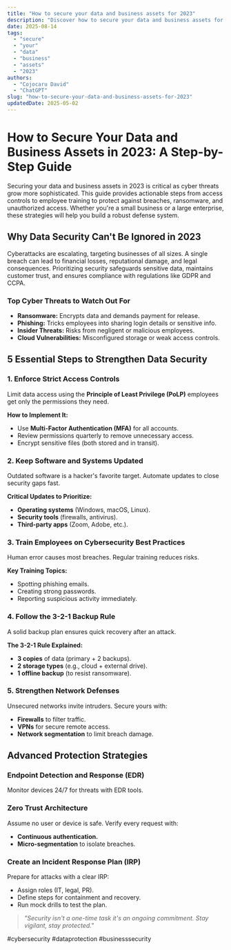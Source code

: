 ```yaml
---
title: "How to secure your data and business assets for 2023"
description: "Discover how to secure your data and business assets for 2023 with this in-depth guide, providing actionable insights and practical tips to boost your knowledge and results."
date: 2025-08-14
tags:
  - "secure"
  - "your"
  - "data"
  - "business"
  - "assets"
  - "2023"
authors:
  - "Cojocaru David"
  - "ChatGPT"
slug: "how-to-secure-your-data-and-business-assets-for-2023"
updatedDate: 2025-05-02
---
```


# How to Secure Your Data and Business Assets in 2023: A Step-by-Step Guide  

Securing your data and business assets in 2023 is critical as cyber threats grow more sophisticated. This guide provides actionable steps from access controls to employee training to protect against breaches, ransomware, and unauthorized access. Whether you're a small business or a large enterprise, these strategies will help you build a robust defense system.  

## Why Data Security Can't Be Ignored in 2023  

Cyberattacks are escalating, targeting businesses of all sizes. A single breach can lead to financial losses, reputational damage, and legal consequences. Prioritizing security safeguards sensitive data, maintains customer trust, and ensures compliance with regulations like GDPR and CCPA.  

### Top Cyber Threats to Watch Out For  

- **Ransomware:** Encrypts data and demands payment for release.  
- **Phishing:** Tricks employees into sharing login details or sensitive info.  
- **Insider Threats:** Risks from negligent or malicious employees.  
- **Cloud Vulnerabilities:** Misconfigured storage or weak access controls.  

## 5 Essential Steps to Strengthen Data Security  

### 1. Enforce Strict Access Controls  

Limit data access using the **Principle of Least Privilege (PoLP)** employees get only the permissions they need.  

**How to Implement It:**  
- Use **Multi-Factor Authentication (MFA)** for all accounts.  
- Review permissions quarterly to remove unnecessary access.  
- Encrypt sensitive files (both stored and in transit).  

### 2. Keep Software and Systems Updated  

Outdated software is a hacker's favorite target. Automate updates to close security gaps fast.  

**Critical Updates to Prioritize:**  
- **Operating systems** (Windows, macOS, Linux).  
- **Security tools** (firewalls, antivirus).  
- **Third-party apps** (Zoom, Adobe, etc.).  

### 3. Train Employees on Cybersecurity Best Practices  

Human error causes most breaches. Regular training reduces risks.  

**Key Training Topics:**  
- Spotting phishing emails.  
- Creating strong passwords.  
- Reporting suspicious activity immediately.  

### 4. Follow the 3-2-1 Backup Rule  

A solid backup plan ensures quick recovery after an attack.  

**The 3-2-1 Rule Explained:**  
- **3 copies** of data (primary + 2 backups).  
- **2 storage types** (e.g., cloud + external drive).  
- **1 offline backup** (to resist ransomware).  

### 5. Strengthen Network Defenses  

Unsecured networks invite intruders. Secure yours with:  
- **Firewalls** to filter traffic.  
- **VPNs** for secure remote access.  
- **Network segmentation** to limit breach damage.  

## Advanced Protection Strategies  

### Endpoint Detection and Response (EDR)  

Monitor devices 24/7 for threats with EDR tools.  

### Zero Trust Architecture  

Assume no user or device is safe. Verify every request with:  
- **Continuous authentication.**  
- **Micro-segmentation** to isolate breaches.  

### Create an Incident Response Plan (IRP)  

Prepare for attacks with a clear IRP:  
- Assign roles (IT, legal, PR).  
- Define steps for containment and recovery.  
- Run mock drills to test the plan.  

> _"Security isn't a one-time task it's an ongoing commitment. Stay vigilant, stay protected."_  

#cybersecurity #dataprotection #businesssecurity